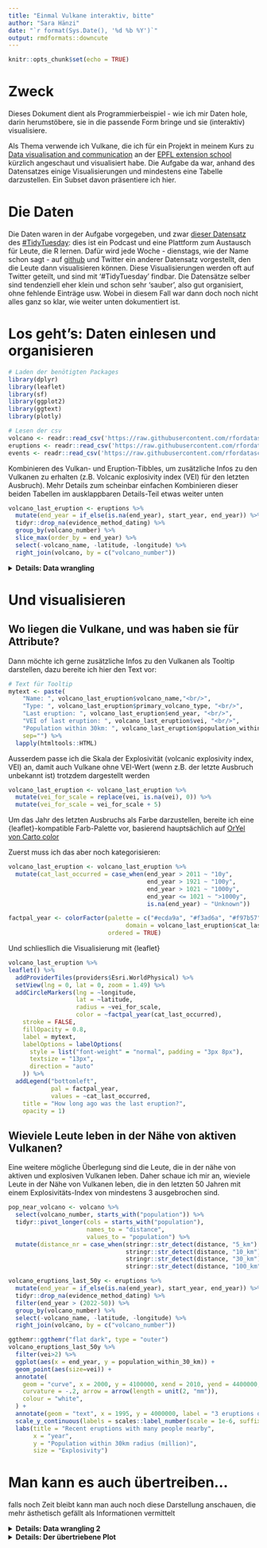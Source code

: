 ```yaml
---
title: "Einmal Vulkane interaktiv, bitte"
author: "Sara Hänzi"
date: "`r format(Sys.Date(), '%d %b %Y')`"
output: rmdformats::downcute
---
```


```r
knitr::opts_chunk$set(echo = TRUE)
```

# Zweck

Dieses Dokument dient als Programmierbeispiel - wie ich mir Daten hole, darin herumstöbere, sie in die passende Form bringe und sie (interaktiv) visualisiere. 

Als Thema verwende ich Vulkane, die ich für ein Projekt in meinem Kurs zu [Data visualisation and communication](https://www.extensionschool.ch/learn/applied-data-science-communication-visualization) an der [EPFL extension school](https://www.extensionschool.ch/) kürzlich angeschaut und visualisiert habe. Die Aufgabe da war, anhand des Datensatzes einige Visualisierungen und mindestens eine Tabelle darzustellen. Ein Subset davon präsentiere ich hier.

# Die Daten

Die Daten waren in der Aufgabe vorgegeben, und zwar [dieser Datensatz](https://github.com/rfordatascience/tidytuesday/blob/master/data/2020/2020-05-12/readme.md) des [#TidyTuesday](https://www.tidytuesday.com/): dies ist ein Podcast und eine Plattform zum Austausch für Leute, die R lernen. Dafür wird jede Woche - dienstags, wie der Name schon sagt - auf [github](https://github.com/rfordatascience/tidytuesday) und Twitter ein anderer Datensatz vorgestellt, den die Leute dann visualisieren können. Diese Visualisierungen werden oft auf Twitter geteilt, und sind mit '#TidyTuesday' findbar. Die Datensätze selber sind tendenziell eher klein und schon sehr 'sauber', also gut organisiert, ohne fehlende Einträge usw. Wobei in diesem Fall war dann doch noch nicht alles ganz so klar, wie weiter unten dokumentiert ist.

# Los geht's: Daten einlesen und organisieren

```r
# Laden der benötigten Packages
library(dplyr)
library(leaflet)
library(sf)
library(ggplot2)
library(ggtext)
library(plotly)
```

```r
# Lesen der csv
volcano <- readr::read_csv('https://raw.githubusercontent.com/rfordatascience/tidytuesday/master/data/2020/2020-05-12/volcano.csv')
eruptions <- readr::read_csv('https://raw.githubusercontent.com/rfordatascience/tidytuesday/master/data/2020/2020-05-12/eruptions.csv')
events <- readr::read_csv('https://raw.githubusercontent.com/rfordatascience/tidytuesday/master/data/2020/2020-05-12/events.csv')
```

Kombinieren des Vulkan- und Eruption-Tibbles, um zusätzliche Infos zu den Vulkanen zu erhalten (z.B. Volcanic explosivity index (VEI) für den letzten Ausbruch). Mehr Details zum scheinbar einfachen Kombinieren dieser beiden Tabellen im ausklappbaren Details-Teil etwas weiter unten
```r
volcano_last_eruption <- eruptions %>%
  mutate(end_year = if_else(is.na(end_year), start_year, end_year)) %>%
  tidyr::drop_na(evidence_method_dating) %>%
  group_by(volcano_number) %>%
  slice_max(order_by = end_year) %>%
  select(-volcano_name, -latitude, -longitude) %>%
  right_join(volcano, by = c("volcano_number"))
```


<details>
  <summary><b>Details: Data wrangling</b></summary>
    Um mehr Infos zu den Vulkanen anzeigen zu können, möchte ich Infos vom Vulkan-Tibble mit dem Eruptions-Tibble kombinieren. 
    
```r
volcano_last_eruption <- eruptions %>%
  group_by(volcano_number) %>%
  slice_max(order_by = end_year) %>%
  right_join(volcano, by = c("volcano_number"))
```
    
    Dies in der Annahme, dass dann das `last_eruption_year` aus dem Vulkan-Tibble mit dem letzten `end_year` aus dem Eruptions-tibble übereinstimmen müsste. Dies scheint allerdings nicht ganz der Fall zu sein:
    ```r
    volcano_last_eruption$last_eruption_year == volcano_last_eruption$end_year
    ```
    
    Wenn die `evidence_method_dating` `NA` ist, dann wird das anscheinend nicht gezählt als 'letzte Eruption' des Vulkans. Also lass ich die mal weg
    
```r
volcano_last_eruption <- eruptions %>%
  tidyr::drop_na(evidence_method_dating) %>%
  group_by(volcano_number) %>%
  slice_max(order_by = end_year) %>%
  right_join(volcano, by = c("volcano_number"))
```
    
    Jetzt erhalte ich mehr Übereinstimmungen, aber immer noch nicht überall
```r
mask <- volcano_last_eruption$last_eruption_year == volcano_last_eruption$end_year
mask
```
```r
volcano_last_eruption[!mask, ]
```
    z.B. gitb es hier eine Diskrepanz
```r
eruptions %>%
  filter(volcano_number==211070)
```
    
    Der Ausbruch, der im Vulkan-Tibble als letzter Ausbruch aufgeführt wird, erscheint nicht im Eruption-Tibble. Vielleicht wars ja nicht ein Ausbruch sondern nur ein Event, und erscheint daher im Event-tibble?
```r
events %>%
  arrange(event_date_year) %>%
  filter(volcano_number==211070)
```
    Immer noch unklar. Es gibt einen Event im Jahr 1867, der wahrscheinlich im Vulkans-Tibble referenziert wird. Gleichzeitig gibt es noch spätere Events, die nicht zählen als `last_eruption_year` - daher bleibt unklar, worauf sich das `last_eruption_year` bezieht.
    
    Ein weiterer möglicher Problempunkt ist das Jahr - im Vulkan-tibble wird nur ein Jahr angegeben, im Eruption-Tibble gibt es Start- und Endjahr. Daher mal der nächste Versuch, wo vorhanden das Endjahr zu nehmen, und sonst auf das Startjahr zurückzugreifen:
```r
volcano_last_eruption <- eruptions %>%
  mutate(end_year = if_else(is.na(end_year), start_year, end_year)) %>%
  tidyr::drop_na(evidence_method_dating) %>%
  group_by(volcano_number) %>%
  slice_max(order_by = end_year) %>%
  select(-volcano_name, -latitude, -longitude) %>%
  right_join(volcano, by = c("volcano_number"))
```
    
    das sieht schon besser aus
```r
volcano_last_eruption$last_eruption_year == volcano_last_eruption$end_year
```
    
    In der Gruppe der `NA` heisst es mehrheitlich im Vulkan-Tibble, dass der letzte Ausbruch nicht bekannt ist; allerdings auch nciht überall. Da ich gerne zusätzliche Info zum Vulkan-Tibble aus dem Eruptions-tibble nehmen möchte, gehe ich mit dieser Art, die Daten zu kombinieren, einmal weiter, auch wenn noch nicht alle Fragen geklärt sind.
</details> 

# Und visualisieren

## Wo liegen die Vulkane, und was haben sie für Attribute?

Dann möchte ich gerne zusätzliche Infos zu den Vulkanen als Tooltip darstellen, dazu bereite ich hier den Text vor:
```r
# Text für Tooltip
mytext <- paste(
    "Name: ", volcano_last_eruption$volcano_name,"<br/>", 
    "Type: ", volcano_last_eruption$primary_volcano_type, "<br/>", 
    "Last eruption: ", volcano_last_eruption$end_year, "<br/>",
    "VEI of last eruption: ", volcano_last_eruption$vei, "<br/>",
    "Population within 30km: ", volcano_last_eruption$population_within_10_km,
    sep="") %>%
  lapply(htmltools::HTML)
```

Ausserdem passe ich die Skala der Explosivität (volcanic explosivity index, VEI) an, damit auch Vulkane ohne VEI-Wert (wenn z.B. der letzte Ausbruch unbekannt ist) trotzdem dargestellt werden
```r
volcano_last_eruption <- volcano_last_eruption %>%
  mutate(vei_for_scale = replace(vei, is.na(vei), 0)) %>%
  mutate(vei_for_scale = vei_for_scale + 5)
```

Um das Jahr des letzten Ausbruchs als Farbe darzustellen, bereite ich eine {leaflet}-kompatible Farb-Palette vor, basierend hauptsächlich auf [OrYel von Carto color](https://carto.com/carto-colors/)

Zuerst muss ich das aber noch kategorisieren:
```r
volcano_last_eruption <- volcano_last_eruption %>%
  mutate(cat_last_occurred = case_when(end_year > 2011 ~ "10y",
                                       end_year > 1921 ~ "100y",
                                       end_year > 1021 ~ "1000y",
                                       end_year <= 1021 ~ ">1000y",
                                       is.na(end_year) ~ "Unknown"))
```

```r
factpal_year <- colorFactor(palette = c("#ecda9a", "#f3ad6a", "#f97b57", "#ee4d5a", "#B3B3B3"), 
                                 domain = volcano_last_eruption$cat_last_occurred,
                            ordered = TRUE)
```
Und schliesllich die Visualisierung mit {leaflet}
```r
volcano_last_eruption %>%
leaflet() %>%
  addProviderTiles(providers$Esri.WorldPhysical) %>%
  setView(lng = 0, lat = 0, zoom = 1.49) %>%
  addCircleMarkers(lng = ~longitude, 
                   lat = ~latitude,
                   radius = ~vei_for_scale,
                   color = ~factpal_year(cat_last_occurred),
    stroke = FALSE, 
    fillOpacity = 0.8,
    label = mytext,
    labelOptions = labelOptions( 
      style = list("font-weight" = "normal", padding = "3px 8px"), 
      textsize = "13px", 
      direction = "auto"
    )) %>%
  addLegend("bottomleft", 
            pal = factpal_year, 
            values = ~cat_last_occurred,
    title = "How long ago was the last eruption?",
    opacity = 1)
```

## Wieviele Leute leben in der Nähe von aktiven Vulkanen?
Eine weitere mögliche Überlegung sind die Leute, die in der nähe von aktiven und explosiven Vulkanen leben. Daher schaue ich mir an, wieviele Leute in der Nähe von Vulkanen leben, die in den letzten 50 Jahren mit einem Explosivitäts-Index von mindestens 3 ausgebrochen sind.

```r
pop_near_volcano <- volcano %>%
  select(volcano_number, starts_with("population")) %>%
  tidyr::pivot_longer(cols = starts_with("population"),
                      names_to = "distance",
                      values_to = "population") %>%
  mutate(distance_nr = case_when(stringr::str_detect(distance, "5_km") ~ 5,
                                 stringr::str_detect(distance, "10_km") ~ 10,
                                 stringr::str_detect(distance, "30_km") ~ 30,
                                 stringr::str_detect(distance, "100_km") ~ 100))
```

```r
volcano_eruptions_last_50y <- eruptions %>%
  mutate(end_year = if_else(is.na(end_year), start_year, end_year)) %>%
  tidyr::drop_na(evidence_method_dating) %>%
  filter(end_year > (2022-50)) %>%
  group_by(volcano_number) %>%
  select(-volcano_name, -latitude, -longitude) %>%
  right_join(volcano, by = c("volcano_number"))
```


```r
ggthemr::ggthemr("flat dark", type = "outer")
volcano_eruptions_last_50y %>%
  filter(vei>2) %>%
  ggplot(aes(x = end_year, y = population_within_30_km)) +
  geom_point(aes(size=vei)) +
  annotate(
    geom = "curve", x = 2000, y = 4100000, xend = 2010, yend = 4400000, 
    curvature = -.2, arrow = arrow(length = unit(2, "mm")),
    colour = "white",
  ) +
  annotate(geom = "text", x = 1995, y = 4000000, label = "3 eruptions of Merapi on Java, Indonesia", hjust = "left") +
  scale_y_continuous(labels = scales::label_number(scale = 1e-6, suffix = "m")) +
  labs(title = "Recent eruptions with many people nearby",
       x = "year",
       y = "Population within 30km radius (million)", 
       size = "Explosivity")
```




# Man kann es auch übertreiben...

falls noch Zeit bleibt kann man auch noch diese Darstellung anschauen, die mehr ästhetisch gefällt als Informationen vermittelt

<details>
  <summary><b>Details: Data wrangling 2</b></summary>
    Duplikate beim Vulkan-Typ loswerden:

```r
volcano <- volcano %>%
  mutate(primary_volcano_type = case_when(stringr::str_detect(primary_volcano_type, "Stratovol") ~ "Stratovolcano",
                                          stringr::str_detect(primary_volcano_type, "Lava con") ~ "Lava cone(s)",
                                          stringr::str_detect(primary_volcano_type, "Lava dom") ~ "Lava dome(s)",
                                          stringr::str_detect(primary_volcano_type, "Tuff con") ~ "Tuff cone(s)",
                                          stringr::str_detect(primary_volcano_type, "Complex") ~ "Complex(es)",
                                          stringr::str_detect(primary_volcano_type, "Shield") ~ "Shield(s)",
                                          stringr::str_detect(primary_volcano_type, "Caldera") ~ "Caldera(s)",
                                          stringr::str_detect(primary_volcano_type, "Pyroclastic con") ~ "Pyroclastic cone(s)",
                                          TRUE ~ primary_volcano_type))


```

```r
volcano <- volcano %>%
  mutate(region = iconv(region, from = 'UTF-8', to = 'ASCII//TRANSLIT'))
```

Daten der letzten 100 Jahre auswählen:

```r
volcano_eruptions_last_100y <- eruptions %>%
  mutate(end_year = if_else(is.na(end_year), start_year, end_year)) %>%
  tidyr::drop_na(evidence_method_dating) %>%
  filter(end_year > 1922) %>%
  group_by(volcano_number) %>%
  #slice_max(order_by = end_year) %>%
  select(-volcano_name, -latitude, -longitude) %>%
  right_join(volcano, by = c("volcano_number"))
```

Vorbereiten der Längengrade als Kategorie, um das auf die x Achse zu stellen

```r
volcano_eruptions_last_100y$longitude_category <- cut(volcano_eruptions_last_100y$longitude,
                                                      12, 
                                                      labels = as.character(seq(-165, 165, 30)),
                                                      ordered_result = TRUE)
```

plot mit ggplot
```r
p_large <- volcano_eruptions_last_100y %>%
  filter(vei > 1) %>%
  ggplot(aes(x = longitude_category, y = end_year)) +
  geom_point(aes(size=vei, color=primary_volcano_type, text = paste("Region:", region, "<br>",
                      "Explosivity:", vei, "<br>",
                 "Year:", end_year, "<br>",
                 "Volcano type:", primary_volcano_type, "<br>",
                 "Major rock:", major_rock_1, "<br>",
                 "Elevation:", elevation, "m")), 
             alpha = 0.5,
             shape = 16) +
  rcartocolor::scale_color_carto_d(palette="Prism", direction = -1) +
  scale_size(range = c(4, 16), breaks = c(2, 4, 6)) + 
  guides(size = guide_legend(override.aes = list(alpha = 0.4)),
         color = guide_legend(ncol = 1, override.aes = list(size = 4))) +
  scale_y_continuous(breaks = seq(1930, 2020, 10), minor_breaks = NULL) +
  labs(title = "Explosivity of volcano eruptions in the last 100 years",
       color = "Volcano type",
       size = "", # apparently plotly cannot deal with multiple legends!
       x = "Longitude", 
       y = "") +
  theme_minimal() +
  theme(plot.title = element_text(size = 20),
        plot.title.position = "plot", 
        text = element_text(size=17),
        plot.background = element_rect(fill = "floralwhite", color = "floralwhite"))
```
</details>

<details>
  <summary><b>Details: Der übertriebene Plot</b></summary>

```r
ggplotly(p_large, tooltip = c("text"), height = 1.8*480, width = 1.5*640)
```
</details>
